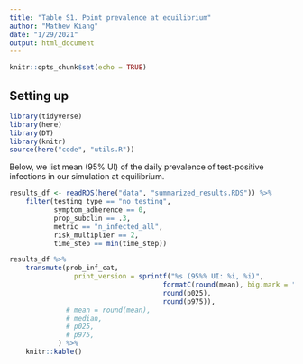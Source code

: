 ```yaml
---
title: "Table S1. Point prevalence at equilibrium"
author: "Mathew Kiang"
date: "1/29/2021"
output: html_document
---
```


```r
knitr::opts_chunk$set(echo = TRUE)
```

## Setting up
```r
library(tidyverse)
library(here)
library(DT)
library(knitr)
source(here("code", "utils.R"))
```

Below, we list mean (95% UI) of the daily prevalence of test-positive infections in our simulation at equilibrium. 

```r
results_df <- readRDS(here("data", "summarized_results.RDS")) %>% 
    filter(testing_type == "no_testing",
           symptom_adherence == 0, 
           prop_subclin == .3, 
           metric == "n_infected_all",
           risk_multiplier == 2,
           time_step == min(time_step))

results_df %>% 
    transmute(prob_inf_cat,
                print_version = sprintf("%s (95%% UI: %i, %i)",
                                      formatC(round(mean), big.mark = ","),
                                      round(p025), 
                                      round(p975)),
              # mean = round(mean),
              # median,
              # p025,
              # p975,
            ) %>% 
    knitr::kable()
```

